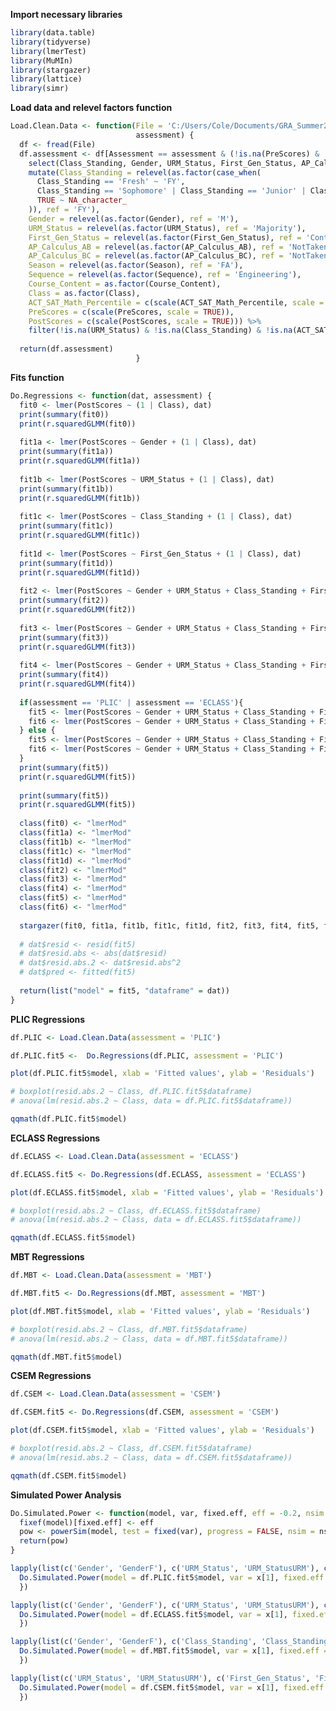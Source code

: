 **Import necessary libraries**
```r
library(data.table)
library(tidyverse)
library(lmerTest)
library(MuMIn)
library(stargazer)
library(lattice)
library(simr)
```

**Load data and relevel factors function**
```r
Load.Clean.Data <- function(File = 'C:/Users/Cole/Documents/GRA_Summer2019/MasterDiagnosticDataConstruction/MasterData.csv',
                            assessment) {
  df <- fread(File)
  df.assessment <- df[Assessment == assessment & (!is.na(PreScores) & !is.na(PostScores))] %>%
    select(Class_Standing, Gender, URM_Status, First_Gen_Status, AP_Calculus_AB, AP_Calculus_BC, ACT_SAT_Math_Percentile, PreScores, PostScores, Season, Sequence, Course_Content, Class) %>%
    mutate(Class_Standing = relevel(as.factor(case_when(
      Class_Standing == 'Fresh' ~ 'FY',
      Class_Standing == 'Sophomore' | Class_Standing == 'Junior' | Class_Standing == 'Senior' ~ 'BFY',
      TRUE ~ NA_character_
    )), ref = 'FY'),
    Gender = relevel(as.factor(Gender), ref = 'M'),
    URM_Status = relevel(as.factor(URM_Status), ref = 'Majority'),
    First_Gen_Status = relevel(as.factor(First_Gen_Status), ref = 'ContGen'),
    AP_Calculus_AB = relevel(as.factor(AP_Calculus_AB), ref = 'NotTaken'),
    AP_Calculus_BC = relevel(as.factor(AP_Calculus_BC), ref = 'NotTaken'),
    Season = relevel(as.factor(Season), ref = 'FA'),
    Sequence = relevel(as.factor(Sequence), ref = 'Engineering'),
    Course_Content = as.factor(Course_Content),
    Class = as.factor(Class),
    ACT_SAT_Math_Percentile = c(scale(ACT_SAT_Math_Percentile, scale = TRUE)),
    PreScores = c(scale(PreScores, scale = TRUE)),
    PostScores = c(scale(PostScores, scale = TRUE))) %>%
    filter(!is.na(URM_Status) & !is.na(Class_Standing) & !is.na(ACT_SAT_Math_Percentile))
  
  return(df.assessment)
                            }
```

**Fits function**
```r
Do.Regressions <- function(dat, assessment) {
  fit0 <- lmer(PostScores ~ (1 | Class), dat)
  print(summary(fit0))
  print(r.squaredGLMM(fit0))
  
  fit1a <- lmer(PostScores ~ Gender + (1 | Class), dat)
  print(summary(fit1a))
  print(r.squaredGLMM(fit1a))
  
  fit1b <- lmer(PostScores ~ URM_Status + (1 | Class), dat)
  print(summary(fit1b))
  print(r.squaredGLMM(fit1b))
  
  fit1c <- lmer(PostScores ~ Class_Standing + (1 | Class), dat)
  print(summary(fit1c))
  print(r.squaredGLMM(fit1c))
  
  fit1d <- lmer(PostScores ~ First_Gen_Status + (1 | Class), dat)
  print(summary(fit1d))
  print(r.squaredGLMM(fit1d))
  
  fit2 <- lmer(PostScores ~ Gender + URM_Status + Class_Standing + First_Gen_Status + (1 | Class), dat)
  print(summary(fit2))
  print(r.squaredGLMM(fit2))
  
  fit3 <- lmer(PostScores ~ Gender + URM_Status + Class_Standing + First_Gen_Status + PreScores + (1 | Class), dat)
  print(summary(fit3))
  print(r.squaredGLMM(fit3))
  
  fit4 <- lmer(PostScores ~ Gender + URM_Status + Class_Standing + First_Gen_Status + PreScores + ACT_SAT_Math_Percentile + AP_Calculus_AB + AP_Calculus_BC + (1 | Class), dat)
  print(summary(fit4))
  print(r.squaredGLMM(fit4))
  
  if(assessment == 'PLIC' | assessment == 'ECLASS'){
    fit5 <- lmer(PostScores ~ Gender + URM_Status + Class_Standing + First_Gen_Status + PreScores + ACT_SAT_Math_Percentile + AP_Calculus_AB + AP_Calculus_BC + Season + Sequence + Course_Content + (1 | Class), dat)
    fit6 <- lmer(PostScores ~ Gender + URM_Status + Class_Standing + First_Gen_Status + PreScores + Season + Sequence + Course_Content + (1 | Class), dat)
  } else {
    fit5 <- lmer(PostScores ~ Gender + URM_Status + Class_Standing + First_Gen_Status + PreScores + ACT_SAT_Math_Percentile + AP_Calculus_AB + AP_Calculus_BC + Season + Sequence + (1 | Class), dat)
    fit6 <- lmer(PostScores ~ Gender + URM_Status + Class_Standing + First_Gen_Status + PreScores + Season + Sequence + (1 | Class), dat)
  }
  print(summary(fit5))
  print(r.squaredGLMM(fit5))
  
  print(summary(fit5))
  print(r.squaredGLMM(fit5))
  
  class(fit0) <- "lmerMod"
  class(fit1a) <- "lmerMod"
  class(fit1b) <- "lmerMod"
  class(fit1c) <- "lmerMod"
  class(fit1d) <- "lmerMod"
  class(fit2) <- "lmerMod"
  class(fit3) <- "lmerMod"
  class(fit4) <- "lmerMod"
  class(fit5) <- "lmerMod"
  class(fit6) <- "lmerMod"
  
  stargazer(fit0, fit1a, fit1b, fit1c, fit1d, fit2, fit3, fit4, fit5, fit6, star.cutoffs = c(0.05, 0.01, 0.001), intercept.bottom = FALSE, out = paste(assessment, '.tex'), intercept.top = TRUE, omit.stat = 'all')
  
  # dat$resid <- resid(fit5)
  # dat$resid.abs <- abs(dat$resid)
  # dat$resid.abs.2 <- dat$resid.abs^2
  # dat$pred <- fitted(fit5)
  
  return(list("model" = fit5, "dataframe" = dat))
}
```

**PLIC Regressions**
```r
df.PLIC <- Load.Clean.Data(assessment = 'PLIC')

df.PLIC.fit5 <-  Do.Regressions(df.PLIC, assessment = 'PLIC')

plot(df.PLIC.fit5$model, xlab = 'Fitted values', ylab = 'Residuals')

# boxplot(resid.abs.2 ~ Class, df.PLIC.fit5$dataframe)
# anova(lm(resid.abs.2 ~ Class, data = df.PLIC.fit5$dataframe))

qqmath(df.PLIC.fit5$model)
```

**ECLASS Regressions**
```r
df.ECLASS <- Load.Clean.Data(assessment = 'ECLASS')

df.ECLASS.fit5 <- Do.Regressions(df.ECLASS, assessment = 'ECLASS')

plot(df.ECLASS.fit5$model, xlab = 'Fitted values', ylab = 'Residuals')

# boxplot(resid.abs.2 ~ Class, df.ECLASS.fit5$dataframe)
# anova(lm(resid.abs.2 ~ Class, data = df.ECLASS.fit5$dataframe))

qqmath(df.ECLASS.fit5$model)
```

**MBT Regressions**
```r
df.MBT <- Load.Clean.Data(assessment = 'MBT')

df.MBT.fit5 <- Do.Regressions(df.MBT, assessment = 'MBT')

plot(df.MBT.fit5$model, xlab = 'Fitted values', ylab = 'Residuals')

# boxplot(resid.abs.2 ~ Class, df.MBT.fit5$dataframe)
# anova(lm(resid.abs.2 ~ Class, data = df.MBT.fit5$dataframe))

qqmath(df.MBT.fit5$model)
```

**CSEM Regressions**
```r
df.CSEM <- Load.Clean.Data(assessment = 'CSEM')

df.CSEM.fit5 <- Do.Regressions(df.CSEM, assessment = 'CSEM')

plot(df.CSEM.fit5$model, xlab = 'Fitted values', ylab = 'Residuals')

# boxplot(resid.abs.2 ~ Class, df.CSEM.fit5$dataframe)
# anova(lm(resid.abs.2 ~ Class, data = df.CSEM.fit5$dataframe))

qqmath(df.CSEM.fit5$model)
```

**Simulated Power Analysis**
```r
Do.Simulated.Power <- function(model, var, fixed.eff, eff = -0.2, nsim = 1000){
  fixef(model)[fixed.eff] <- eff
  pow <- powerSim(model, test = fixed(var), progress = FALSE, nsim = nsim)
  return(pow)
}

lapply(list(c('Gender', 'GenderF'), c('URM_Status', 'URM_StatusURM'), c('Class_Standing', 'Class_StandingBFY')), function (x) {
  Do.Simulated.Power(model = df.PLIC.fit5$model, var = x[1], fixed.eff = x[2])
  })

lapply(list(c('Gender', 'GenderF'), c('URM_Status', 'URM_StatusURM'), c('Class_Standing', 'Class_StandingBFY'), c('First_Gen_Status', 'First_Gen_StatusFirstGen')), function (x) {
  Do.Simulated.Power(model = df.ECLASS.fit5$model, var = x[1], fixed.eff = x[2])
  })

lapply(list(c('Gender', 'GenderF'), c('Class_Standing', 'Class_StandingBFY'), c('First_Gen_Status', 'First_Gen_StatusFirstGen')), function (x) {
  Do.Simulated.Power(model = df.MBT.fit5$model, var = x[1], fixed.eff = x[2])
  })

lapply(list(c('URM_Status', 'URM_StatusURM'), c('First_Gen_Status', 'First_Gen_StatusFirstGen')), function (x) {
  Do.Simulated.Power(model = df.CSEM.fit5$model, var = x[1], fixed.eff = x[2])
  })
```

